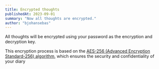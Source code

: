 ```yaml
---
title: Encrypted thoughts
publishedAt: 2023-09-01
summary: "Now all thoughts are encrypted."
author: "bjohansebas"
---
```


All thoughts will be encrypted using your password as the encryption and decryption key.

This encryption process is based on the [AES-256 (Advanced Encryption Standard-256) algorithm](https://en.wikipedia.org/wiki/Advanced_Encryption_Standard), which ensures the security and confidentiality of your diary